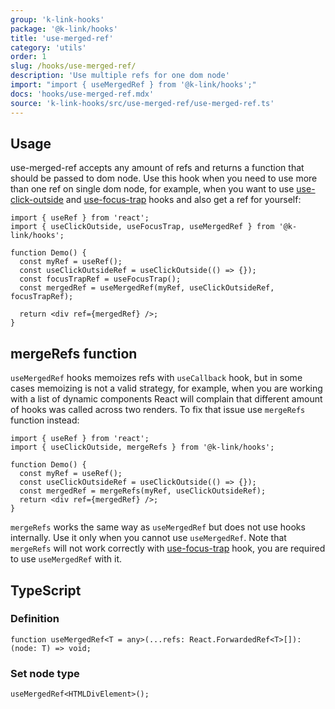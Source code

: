 ```yaml
---
group: 'k-link-hooks'
package: '@k-link/hooks'
title: 'use-merged-ref'
category: 'utils'
order: 1
slug: /hooks/use-merged-ref/
description: 'Use multiple refs for one dom node'
import: "import { useMergedRef } from '@k-link/hooks';"
docs: 'hooks/use-merged-ref.mdx'
source: 'k-link-hooks/src/use-merged-ref/use-merged-ref.ts'
---
```


## Usage

use-merged-ref accepts any amount of refs and returns a function that should be passed to dom node.
Use this hook when you need to use more than one ref on single dom node, for example,
when you want to use [use-click-outside](/hooks/use-click-outside/) and [use-focus-trap](/hooks/use-focus-trap/) hooks and also get a ref for yourself:

```tsx
import { useRef } from 'react';
import { useClickOutside, useFocusTrap, useMergedRef } from '@k-link/hooks';

function Demo() {
  const myRef = useRef();
  const useClickOutsideRef = useClickOutside(() => {});
  const focusTrapRef = useFocusTrap();
  const mergedRef = useMergedRef(myRef, useClickOutsideRef, focusTrapRef);

  return <div ref={mergedRef} />;
}
```

## mergeRefs function

`useMergedRef` hooks memoizes refs with `useCallback` hook, but in some cases
memoizing is not a valid strategy, for example, when you are working with a list
of dynamic components React will complain that different amount of hooks was called
across two renders. To fix that issue use `mergeRefs` function instead:

```tsx
import { useRef } from 'react';
import { useClickOutside, mergeRefs } from '@k-link/hooks';

function Demo() {
  const myRef = useRef();
  const useClickOutsideRef = useClickOutside(() => {});
  const mergedRef = mergeRefs(myRef, useClickOutsideRef);
  return <div ref={mergedRef} />;
}
```

`mergeRefs` works the same way as `useMergedRef` but does not use hooks internally.
Use it only when you cannot use `useMergedRef`. Note that `mergeRefs` will not work
correctly with [use-focus-trap](/hooks/use-focus-trap/) hook, you are required to
use `useMergedRef` with it.

## TypeScript

### Definition

```tsx
function useMergedRef<T = any>(...refs: React.ForwardedRef<T>[]): (node: T) => void;
```

### Set node type

```tsx
useMergedRef<HTMLDivElement>();
```
